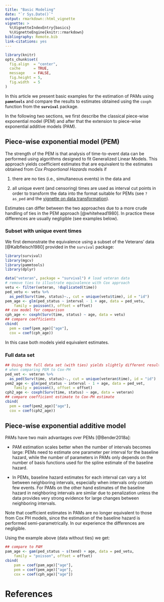 ```yaml
---
title: "Basic Modeling"
date: "`r Sys.Date()`"
output: rmarkdown::html_vignette
vignette: >
  %\VignetteIndexEntry{basics}
  %\VignetteEngine{knitr::rmarkdown}
bibliography: Remote.bib
link-citations: yes
---
```


```r
library(knitr)
opts_chunk$set(
  fig.align  = "center",
  cache      = TRUE,
  message    = FALSE,
  fig.height = 5,
  fig.width  = 5
)
```

In this article we present basic examples for the estimation of PAMs using
**`pammtools`** and compare the results to estimates obtained using
the `coxph` function from the **`survival`** package.

In the following two sections, we first describe the classical piece-wise
exponential model (PEM) and after that the extension to piece-wise exponential
additive models (PAM).

## Piece-wise exponential model (PEM)
The strength of the PEM is that analysis of time-to-event data can be performed
using algorithms designed to fit Generalized Linear Models. This approach yields
coefficient estimates that are equivalent to the estimates obtained from
*Cox Proportional Hazards* models if

(1) there are no ties (i.e., simultaneous events) in the data and

(2) all unique event (and censoring) times are used as interval cut points in
order to transform the data into the format suitable for PEMs
(see `?as_ped` and the [vignette on data transformation](data-transformation.html)).

Estimates can differ between the two approaches due to a more crude
handling of ties in the PEM approach [@whitehead1980].
In practice these differences are usually negligible (see examples below).


### Subset with unique event times

We first demonstrate the equivalence using a subset of the Veterans'
data [@Kalbfleisch1980] provided in the `survival` package:

```r
library(survival)
library(mgcv)
library(pammtools)
library(dplyr)

data("veteran", package = "survival") # load veteran data
# remove ties to illustrate equivalence with Cox approach
vetu <- filter(veteran, !duplicated(time))
ped_vetu <- vetu %>%
  as_ped(Surv(time, status)~., cut = unique(vetu$time), id = "id")
pem_age <- glm(ped_status ~ interval - 1 + age, data = ped_vetu,
	family = poisson(), offset = offset)
## cox model for comparison
cph_age <- coxph(Surv(time, status) ~ age, data = vetu)
## compare coefficients
cbind(
  pem = coef(pem_age)["age"],
  cox = coef(cph_age))
```

In this case both models yield equivalent estimates.

### Full data set
```r
## Using the full data set (with ties) yields slightly different results
# when comparing PEM to Cox-PH
ped_vet <- veteran %>%
  as_ped(Surv(time, status)~., cut = unique(veteran$time), id = "id")
pem2_age <- glm(ped_status ~ interval - 1 + age, data = ped_vet,
	family = poisson(), offset = offset)
cph2_age <- coxph(Surv(time, status) ~ age, data = veteran)
## compare coefficient estimate to Cox-PH estimate
cbind(
  pem = coef(pem2_age)["age"],
  cox = coef(cph2_age))
```

## Piece-wise exponential additive model

PAMs have two main advantages over PEMs [@Bender2018a]:

- PAM estimation scales better when the number of intervals becomes large:
	PEMs need to estimate one parameter per interval for the baseline hazard,
	while the number of parameters in PAMs only depends on the number of basis
	functions used for the spline estimate of the baseline hazard.

- In PEMs, baseline hazard estimates for each interval can vary a lot between
	neighboring intervals, especially when intervals only contain few events.
	For PAMs on the other hand estimates of the baseline hazard in neighboring
	intervals are similar due to penalization unless the data provides very strong
	evidence for large changes between neighboring intervals.

Note that coefficient estimates in PAMs are no longer equivalent to those from
Cox PH models, since the estimation of the baseline hazard is performed
semi-parametrically. In our experience the differences are negligible.

Using the example above (data without ties) we get:

```r
## compare to PAM
pam_age <- gam(ped_status ~ s(tend) + age, data = ped_vetu,
	family = "poisson", offset = offset)
cbind(
	pam = coef(pam_age)["age"],
	pem = coef(pem_age)["age"],
	cox = coef(cph_age)["age"])
```

# References
